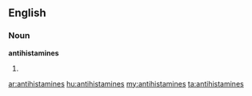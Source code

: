 ==English==

===Noun===
'''antihistamines'''

# {{plural of|[[antihistamine]]}}

[[ar:antihistamines]]
[[hu:antihistamines]]
[[my:antihistamines]]
[[ta:antihistamines]]
